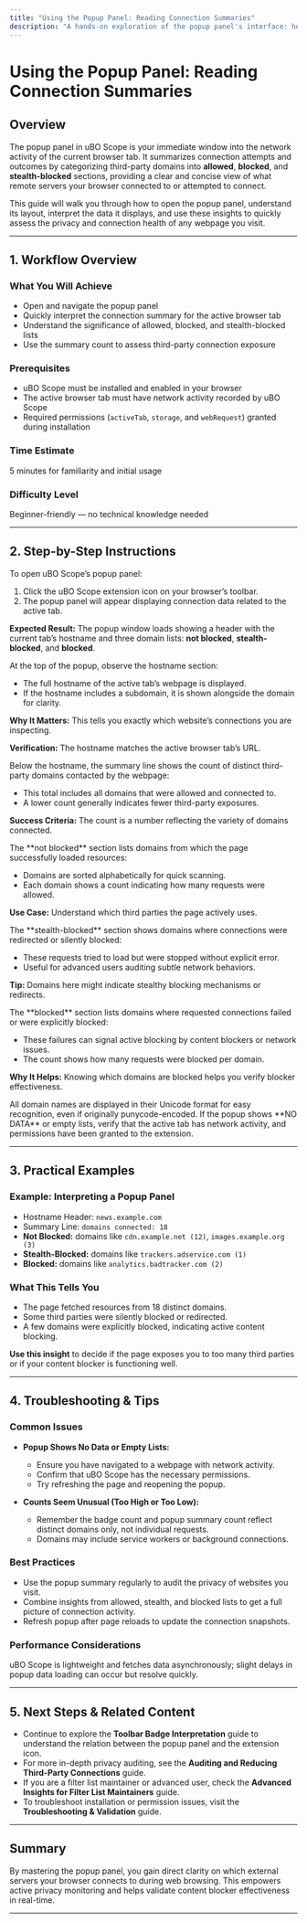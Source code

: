 ```yaml
---
title: "Using the Popup Panel: Reading Connection Summaries"
description: "A hands-on exploration of the popup panel's interface: how to open it, interpret its lists of allowed, blocked, and stealth domains, and quickly assess the connection health of any webpage you visit."
---
```


# Using the Popup Panel: Reading Connection Summaries

## Overview
The popup panel in uBO Scope is your immediate window into the network activity of the current browser tab. It summarizes connection attempts and outcomes by categorizing third-party domains into **allowed**, **blocked**, and **stealth-blocked** sections, providing a clear and concise view of what remote servers your browser connected to or attempted to connect.

This guide will walk you through how to open the popup panel, understand its layout, interpret the data it displays, and use these insights to quickly assess the privacy and connection health of any webpage you visit.

---

## 1. Workflow Overview

### What You Will Achieve
- Open and navigate the popup panel
- Quickly interpret the connection summary for the active browser tab
- Understand the significance of allowed, blocked, and stealth-blocked lists
- Use the summary count to assess third-party connection exposure

### Prerequisites
- uBO Scope must be installed and enabled in your browser
- The active browser tab must have network activity recorded by uBO Scope
- Required permissions (`activeTab`, `storage`, and `webRequest`) granted during installation

### Time Estimate
5 minutes for familiarity and initial usage

### Difficulty Level
Beginner-friendly — no technical knowledge needed

---

## 2. Step-by-Step Instructions

<Steps>
<Step title="Open the Popup Panel">
To open uBO Scope’s popup panel:

1. Click the uBO Scope extension icon on your browser’s toolbar.
2. The popup panel will appear displaying connection data related to the active tab.

**Expected Result:** The popup window loads showing a header with the current tab’s hostname and three domain lists: **not blocked**, **stealth-blocked**, and **blocked**.
</Step>

<Step title="Interpret the Hostname Header">
At the top of the popup, observe the hostname section:

- The full hostname of the active tab’s webpage is displayed.
- If the hostname includes a subdomain, it is shown alongside the domain for clarity.

**Why It Matters:** This tells you exactly which website’s connections you are inspecting.

**Verification:** The hostname matches the active browser tab’s URL.
</Step>

<Step title="Read the Domains Connected Summary">
Below the hostname, the summary line shows the count of distinct third-party domains contacted by the webpage:

- This total includes all domains that were allowed and connected to.
- A lower count generally indicates fewer third-party exposures.

**Success Criteria:** The count is a number reflecting the variety of domains connected.
</Step>

<Step title="Explore the Allowed Domains List">
The **not blocked** section lists domains from which the page successfully loaded resources:

- Domains are sorted alphabetically for quick scanning.
- Each domain shows a count indicating how many requests were allowed.

**Use Case:** Understand which third parties the page actively uses.
</Step>

<Step title="Review the Stealth-Blocked Domains List">
The **stealth-blocked** section shows domains where connections were redirected or silently blocked:

- These requests tried to load but were stopped without explicit error.
- Useful for advanced users auditing subtle network behaviors.

**Tip:** Domains here might indicate stealthy blocking mechanisms or redirects.
</Step>

<Step title="Examine the Blocked Domains List">
The **blocked** section lists domains where requested connections failed or were explicitly blocked:

- These failures can signal active blocking by content blockers or network issues.
- The count shows how many requests were blocked per domain.

**Why It Helps:** Knowing which domains are blocked helps you verify blocker effectiveness.
</Step>
</Steps>

<Note>
All domain names are displayed in their Unicode format for easy recognition, even if originally punycode-encoded.
</Note>

<Warning>
If the popup shows **NO DATA** or empty lists, verify that the active tab has network activity, and permissions have been granted to the extension.
</Warning>

---

## 3. Practical Examples

### Example: Interpreting a Popup Panel

- Hostname Header: `news.example.com`
- Summary Line: `domains connected: 18`
- **Not Blocked:** domains like `cdn.example.net (12)`, `images.example.org (3)`
- **Stealth-Blocked:** domains like `trackers.adservice.com (1)`
- **Blocked:** domains like `analytics.badtracker.com (2)`

### What This Tells You
- The page fetched resources from 18 distinct domains.
- Some third parties were silently blocked or redirected.
- A few domains were explicitly blocked, indicating active content blocking.

**Use this insight** to decide if the page exposes you to too many third parties or if your content blocker is functioning well.

---

## 4. Troubleshooting & Tips

### Common Issues

- **Popup Shows No Data or Empty Lists:**
  - Ensure you have navigated to a webpage with network activity.
  - Confirm that uBO Scope has the necessary permissions.
  - Try refreshing the page and reopening the popup.

- **Counts Seem Unusual (Too High or Too Low):**
  - Remember the badge count and popup summary count reflect distinct domains only, not individual requests.
  - Domains may include service workers or background connections.

### Best Practices

- Use the popup summary regularly to audit the privacy of websites you visit.
- Combine insights from allowed, stealth, and blocked lists to get a full picture of connection activity.
- Refresh popup after page reloads to update the connection snapshots.

### Performance Considerations

uBO Scope is lightweight and fetches data asynchronously; slight delays in popup data loading can occur but resolve quickly.

---

## 5. Next Steps & Related Content

- Continue to explore the **Toolbar Badge Interpretation** guide to understand the relation between the popup panel and the extension icon.
- For more in-depth privacy auditing, see the **Auditing and Reducing Third-Party Connections** guide.
- If you are a filter list maintainer or advanced user, check the **Advanced Insights for Filter List Maintainers** guide.
- To troubleshoot installation or permission issues, visit the **Troubleshooting & Validation** guide.


---

## Summary
By mastering the popup panel, you gain direct clarity on which external servers your browser connects to during web browsing. This empowers active privacy monitoring and helps validate content blocker effectiveness in real-time.

---